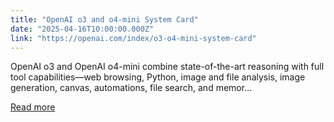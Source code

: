 ```yaml
---
title: "OpenAI o3 and o4-mini System Card"
date: "2025-04-16T10:00:00.000Z"
link: "https://openai.com/index/o3-o4-mini-system-card"
---
```


OpenAI o3 and OpenAI o4-mini combine state-of-the-art reasoning with full tool capabilities—web browsing, Python, image and file analysis, image generation, canvas, automations, file search, and memor...

[Read more](https://openai.com/index/o3-o4-mini-system-card)
